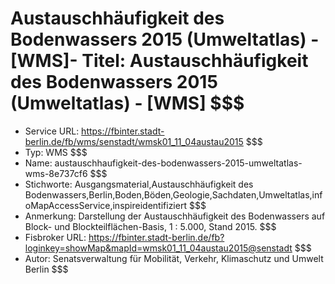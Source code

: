 # Austauschhäufigkeit des Bodenwassers 2015 (Umweltatlas) - [WMS]- Titel: Austauschhäufigkeit des Bodenwassers 2015 (Umweltatlas) - [WMS] $$$
- Service URL: https://fbinter.stadt-berlin.de/fb/wms/senstadt/wmsk01_11_04austau2015 $$$
- Typ: WMS $$$
- Name: austauschhaufigkeit-des-bodenwassers-2015-umweltatlas-wms-8e737cf6 $$$
- Stichworte: Ausgangsmaterial,Austauschhäufigkeit des Bodenwassers,Berlin,Boden,Böden,Geologie,Sachdaten,Umweltatlas,infoMapAccessService,inspireidentifiziert $$$
- Anmerkung: Darstellung der Austauschhäufigkeit des Bodenwassers auf Block- und Blockteilflächen-Basis, 1 : 5.000, Stand 2015. $$$
- Fisbroker URL: https://fbinter.stadt-berlin.de/fb?loginkey=showMap&mapId=wmsk01_11_04austau2015@senstadt $$$
- Autor: Senatsverwaltung für Mobilität, Verkehr, Klimaschutz und Umwelt Berlin $$$
